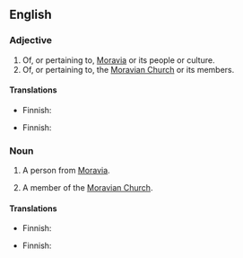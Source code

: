 ==English==

===Adjective===
{{en-adj|-}}

# Of, or pertaining to, [[Moravia]] or its people or culture.
# Of, or pertaining to, the [[Moravian Church]] or its members.

====Translations====
{{trans-top|pertaining to Moravia}}
*Finnish: {{t-|fi|määriläinen}}
{{trans-middle}}
{{trans-bottom}}

{{trans-top|pertaining to the Moravian Church}}
*Finnish: {{t-|fi|herrnhutilainen}}
{{trans-middle}}
{{trans-bottom}}

===Noun===
{{en-noun}}

# {{context|historical}} A person from [[Moravia]].
# A member of the [[Moravian Church]].

====Translations====
{{trans-top|person from Moravia}}
*Finnish: {{t-|fi|määriläinen}}
{{trans-middle}}
{{trans-bottom}}

{{trans-top|member of the Moravian Church}}
*Finnish: {{t-|fi|herrnhutilainen}}
{{trans-middle}}
{{trans-bottom}}